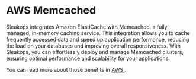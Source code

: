 
# AWS Memcached
 
Sleakops integrates Amazon ElastiCache with Memcached, a fully managed, in-memory caching service. 
This integration allows you to cache frequently accessed data and speed up application performance, reducing the load on your databases and improving overall responsiveness. 
With Sleakops, you can effortlessly deploy and manage Memcached clusters, ensuring optimal performance and scalability for your applications.


You can read more about those benefits in [AWS <FiExternalLink/>](https://docs.aws.amazon.com/elasticache/index.html).